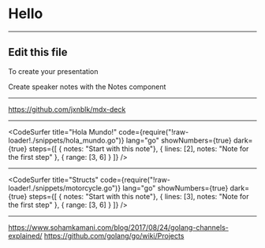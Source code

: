 



<Head>
  <title>Presentation Title</title>
</Head>

# Hello

---

## Edit this file

To create your presentation

<Notes>
Create speaker notes with the Notes component
</Notes>

---

<https://github.com/jxnblk/mdx-deck>

---

<CodeSurfer
  title="Hola Mundo!"
  code={require("!raw-loader!./snippets/hola_mundo.go")}
  lang="go"
  showNumbers={true}
  dark={true}
  steps={[
    { notes: "Start with this note"},
    { lines: [2], notes: "Note for the first step" },
    { range: [3, 6] }
  ]}
/>

---


<CodeSurfer
  title="Structs"
  code={require("!raw-loader!./snippets/motorcycle.go")}
  lang="go"
  showNumbers={true}
  dark={true}
  steps={[
    { notes: "Start with this note"},
    { lines: [3], notes: "Note for the first step" },
    { range: [3, 6] }
  ]}
/>

---

<https://www.sohamkamani.com/blog/2017/08/24/golang-channels-explained/>
<https://github.com/golang/go/wiki/Projects>
